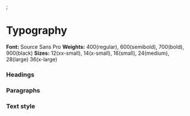 <Meta title="Design System/Typography"/>;

# Typography

**Font:** Source Sans Pro
**Weights:** 400(regular), 600(semibold), 700(bold), 900(black)
**Sizes:** 12(xx-small), 14(x-small), 16(small), 24(medium), 28(large) 36(x-large)

### Headings

<Typeset
  fontSizes={[typography.size.l1]}
  fontWeight={typography.weight.bold}
  sampleText="H1 Heading 1"
/>
<Typeset
  fontSizes={[typography.size.m3]}
  fontWeight={typography.weight.bold}
  sampleText="H2 Heading 2"
/>
<Typeset
  fontSizes={[typography.size.m2]}
  fontWeight={typography.weight.bold}
  sampleText="H3 Heading 3"
/>
<Typeset
  fontSizes={[typography.size.s3]}
  fontWeight={typography.weight.bold}
  sampleText="H4 Heading 4"
/>

### Paragraphs

<Typeset
  fontSizes={[typography.size.s3]}
  fontWeight={typography.weight.regular}
  sampleText="Lorem ipsum dolor sit amet, consectetur adipiscing elit. Pellentesque pulvinar elit lacus, a aliquam ante efficitur sit amet. "
/>
<Typeset
  fontSizes={[typography.size.s2]}
  fontWeight={typography.weight.regular}
  sampleText="Lorem ipsum dolor sit amet, consectetur adipiscing elit. Pellentesque pulvinar elit lacus, a aliquam ante efficitur sit amet. "
/>
<Typeset
  fontSizes={[typography.size.s1]}
  fontWeight={typography.weight.regular}
  sampleText="Lorem ipsum dolor sit amet, consectetur adipiscing elit. Pellentesque pulvinar elit lacus, a aliquam ante efficitur sit amet. "
/>

### Text style

<Typeset
  fontSizes={[typography.size.s3]}
  fontWeight={typography.weight.regular}
  sampleText="Lorem ipsum dolor sit amet, consectetur adipiscing elit. Pellentesque pulvinar elit lacus, a aliquam ante efficitur sit amet. "
/>
<Typeset
  fontSizes={[typography.size.s3]}
  fontWeight={typography.weight.semibold}
  sampleText="Lorem ipsum dolor sit amet, consectetur adipiscing elit. Pellentesque pulvinar elit lacus, a aliquam ante efficitur sit amet. "
/>
<Typeset
  fontSizes={[typography.size.s3]}
  fontWeight={typography.weight.bold}
  sampleText="Lorem ipsum dolor sit amet, consectetur adipiscing elit. Pellentesque pulvinar elit lacus, a aliquam ante efficitur sit amet. "
/>
<Typeset
  fontSizes={[typography.size.s3]}
  fontWeight={typography.weight.black}
  sampleText="Lorem ipsum dolor sit amet, consectetur adipiscing elit. Pellentesque pulvinar elit lacus, a aliquam ante efficitur sit amet. "
/>